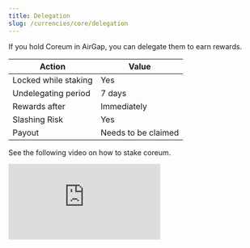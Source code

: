 ```yaml
---
title: Delegation
slug: /currencies/core/delegation
---
```


If you hold Coreum in AirGap, you can delegate them to earn rewards.

| Action               | Value               |
| -------------------- | ------------------- |
| Locked while staking | Yes                 |
| Undelegating period  | 7 days              |
| Rewards after        | Immediately         |
| Slashing Risk        | Yes                 |
| Payout               | Needs to be claimed |

See the following video on how to stake coreum.

<div class="yt-container">
  <iframe
    class="yt-video"
    src="https://www.youtube.com/embed/NZRvD7gsy60"
    frameborder="0"
    allowfullscreen></iframe>
</div>

